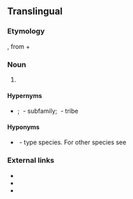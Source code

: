 ==Translingual==
{{rfi}}

===Etymology===
{{etyl|NL.|mul}}, from {{etyl|grc|mul}} {{term|καρπός||lang=grc|fruit}} + {{term|βρωτός||lang=grc|edible}}

===Noun===
{{taxoninfl|i=1|g=m}}

# {{taxon|genus|family|Aizoaceae|plants, including {{vern|lang=en|sea fig|pl=s}} and {{vern|highway ice plant|pl=s}}}}

====Hypernyms====
* {{sense|genus}} {{Aizoaceae Hypernyms}}; ''{{taxlink|Ruschioideae|subfamily|noshow=1}}''&nbsp;- subfamily; ''{{taxlink|Ruschieae|tribe|noshow=1}}''&nbsp;- tribe

====Hyponyms====
* {{sense|genus}} {{taxlink|Carpobrotus edulis|species|noshow=1}}&nbsp;- type species. For other species see {{specieslite}}

===External links===
*{{projectlink|wikipedia}}
*{{specieslite}}
*{{comcatlite}}